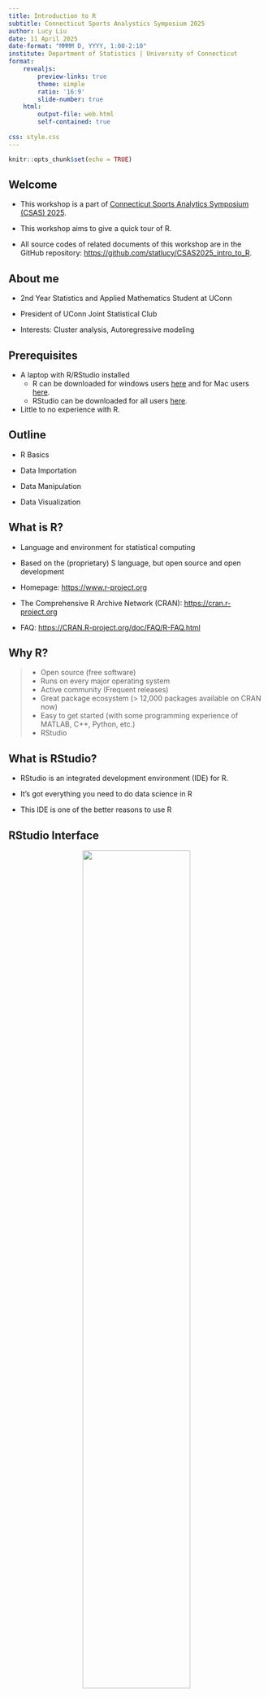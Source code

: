 ```yaml
---
title: Introduction to R
subtitle: Connecticut Sports Analystics Symposium 2025
author: Lucy Liu
date: 11 April 2025
date-format: "MMMM D, YYYY, 1:00-2:10"
institute: Department of Statistics | University of Connecticut
format:
    revealjs:
        preview-links: true
        theme: simple
        ratio: '16:9'
        slide-number: true
    html:
        output-file: web.html
        self-contained: true
    
css: style.css
---
```


```r
knitr::opts_chunk$set(echo = TRUE)
```

## Welcome

* This workshop is a part of [Connecticut Sports Analytics Symposium (CSAS) 2025](https://statds.org/events/csas2025/index.html).

* This workshop aims to give a quick tour of R.

* All source codes of related documents of this workshop are in the GitHub repository: <https://github.com/statlucy/CSAS2025_intro_to_R>.

## About me

* 2nd Year Statistics and Applied Mathematics Student at UConn

* President of UConn Joint Statistical Club

* Interests: Cluster analysis, Autoregressive modeling

## Prerequisites

* A laptop with R/RStudio installed
    * R can be downloaded for windows users [here](https://cran.r-project.org/bin/windows/base/) and for Mac users [here](https://cran.r-project.org/bin/macosx/).
    * RStudio can be downloaded for all users [here](https://www.rstudio.com/products/rstudio/download/).
* Little to no experience with R.

## Outline

* R Basics

* Data Importation

* Data Manipulation

* Data Visualization

## What is R?

* Language and environment for statistical computing

* Based on the (proprietary) S language, but open source and open development

* Homepage: <https://www.r-project.org>

* The Comprehensive R Archive Network (CRAN): <https://cran.r-project.org>

* FAQ: <https://CRAN.R-project.org/doc/FAQ/R-FAQ.html>

## Why R?

> * Open source (free software)
> * Runs on every major operating system
> * Active community (Frequent releases)
> * Great package ecosystem (\> 12,000 packages available on CRAN now)
> * Easy to get started (with some programming experience of MATLAB, C++, Python, etc.)
> * RStudio

## What is RStudio?

* RStudio is an integrated development environment (IDE) for R.

* It’s got everything you need to do data science in R

* This IDE is one of the better reasons to use R

## RStudio Interface

<center>

![](./rstudio_ide.png){#id .class width="65%" height="65%"}

## Get started

Create a new R script using File \> New File \> R Script.

## Basic Computations

You can do basic computations in R, either on the command line (in the console) or by writing things in the script and executing the code in the console.

```r
2 + 3
```

```r
(18/3 + 1*2) ^ (4 - 2) - 6.18273
```

## Assignment Operators

Assign a value to a name using `<-`, `->`, or `=`.

Example:

```r
x = (18/3 + 1*2) ^ (4 - 2) - 6.18273
y = c(1, 3, 6, 9)

x + y
```

* Difference between `<-`/`->` and `=`:
    * `<-` and `->` are the traditional assignment operators in R. They are used to assign values to variables.
    * `=` is also used for assignment, but it's more commonly used within function calls to assign values to arguments.

## Functions

You can also apply functions to objects.

```r
x = runif(n = 20, min= 0, max = 1)
x
```

```r
mean(x)
var(x)
```

## Environment

We've now created two variables, x and y, which exist in the environment. You can see everything in the environment using ls(), or check out the environment pane in RStudio.

```r
ls()
```

## R Project

First, let's create a local R project. Move the dataset into your directory and start a new R file.

```r

```

## Install and Load R Packages

* Install a package syntax:

install.packages("package_name")

* Load a package syntax:

library(package_name)

```r
# install.packages("tidyverse")
library(tidyverse)
```

## Paths

There are two kinds of paths:

* Absolute: a file or folder’s “full address” on your computer

* Relative: directions to a file or folder from your current working directory

```r
getwd()
```

The absolute path to my csv file is

```r
"C:/Users/statl/Documents/GitHub/CSAS2025_intro_to_R/statcast_data.csv"
```

A relative path to the same file as the absolute path above is

```r
"./statcast_data.csv"
```

## Importing data tables

```r
statcast_data = read_csv(file = "./statcast_data.csv")
```

## Data Manipulation using Base R

Check variables.

```r
str(statcast_data)
```

## Check names of variables in the dataset.

```r
names(statcast_data)
```

## Display the first few rows of the dataset.

```r
head(statcast_data)
```

## Display the first 4 columns of the dataset.

```r
statcast_data[, 1:4]
```

## Display the first 4 rows of the dataset.

```r
statcast_data[1:4,]
```

## Data Manipulation using Base R (cont.)

Display values of the variable "player_name".

```r
statcast_data$player_name
```

## Another way to display values

```r
statcast_data[, c("player_name")]
```

## Display the first 10 elements of the variables "player_name" and "game_date".

```r
statcast_data[1:10, c("player_name", "game_date")]
```

## Create a new variable

Create a new variable "release_pos" by adding up values of variables "release_pos_x" and "release_pos_z".

```r
statcast_data$release_pos <- statcast_data$release_pos_x + statcast_data$release_pos_z
```

Display only "release_pos_x", "release_pos_z", and "release_pos" of the updated dataset.

```r
statcast_data[, c("release_pos_x", "release_pos_z", "release_pos")]
```

## dplyr

* The dplyr package can be used to
    * select relevant variables
    * filter out unnecessary obvservations
    * mutate new variables, or change existing ones
    * arrange in an easy to digest format

## Data Manipulation using dplyr

```r
library(dplyr)
```

For a given analysis, you may only need a subset of the columns in a data table; extracting only what you need can helpfully de-clutter, especially when you have large datasets. Select columns using select.

```r
select(statcast_data, pitch_type, game_date, player_name, release_speed)
```

## Select (continued)

You can specify the specify a range of columns to keep:

```r
select(statcast_data, pitch_type:player_name)
```
## Removing columns
You can also specify columns you’d like to remove:

```r
select(statcast_data, -pitch_type)
```

## Select (continued)

You can rename variables as part of this process:

```r
select(statcast_data, GAME_DATE = game_date , PlAyEr_NaMe = player_name)
```

## Rename

If all you want to do is rename something, you can use rename instead of select. This will rename the variables you care about, and keep everything else:

```r
rename(statcast_data, GAME_DATE = game_date , release_SPEED = release_speed, PlAyEr_NaMe = player_name)
```

## Helper functions for select

There are some handy helper functions for select. Read about all of them using **?select_helpers**. For example, starts_with()

```r
select(statcast_data, starts_with("re"))
```
## Ends_with()
```r
select(statcast_data, ends_with("er"))
```

## Filter

Some data tables will include rows you don’t need for your current analysis. Although you could remove specific row numbers using base R, you shouldn’t since this might break if the raw data are updated, and the thought process isn’t transparent.

Instead, you should filter rows based on logical expressions using the filter function. Like select, the first argument to filter is the dataframe you’re filtering; all subsequent arguments are logical expressions.

## Filter (continued)
* You will often filter using comparison operators (\>, \>=, \<, \<=, ==, and !=).
* You may also use %in% to detect if values appear in a set, and is.na() to find missing values.
* The results of comparisons are logical. The statement is TRUE or FALSE depending on the values you compare and can be combined with other comparisons using the logical operators & and \|, or negated using !.

## Filter example

```r
filter(statcast_data, pitch_type == 'FF' & release_speed >= 90)
```

## Omit missing observations

To remove any row with a missing value:

```r
# drop_na(statcast_data) 
```

To remove rows for which a specific column is missing:

```r
drop_na(statcast_data, events) # will remove rows for which events is missing.
```

## More dplyr functions

**Mutate:** To create new columns/add new variables while retaining the old ones, you can use mutate().

**Arrange**: To arrange the rows in your data according to the values in one or more columns, use arrange().

## Pipes

* Piping allows you to tie together a sequence of actions
* “New” to R (2014)
* Comes from the magrittr package; loaded by everything in the tidyverse

## Pipes (continued)

* Sequence of actions to start my days
    * Wake up
    * Brush teeth
    * Do data science
* In “R”, I can nest these actions:

```r
#	happy_jeff = do_ds(brush_teeth(wake_up(asleep_jeff)))
```

## Pipes (continued)

* Alternatively, I could name a bunch of intermediate objects

```r
#   awake_jeff = wake_up(asleep_jeff)
# 	clean_teeth_jeff = brush_teeth(awake_jeff)
# 	happy_jeff = do_ds(clean_teeth_jeff)
```

## Pipes (continued)

* Using pipes is easier to read and understand, and avoids clutter
* Shortcut on Windows: Ctrl + Shift + M
* Shortcut on Mac: Cmd + Shift + M

```r
# happy_jeff = wake_up(asleep_jeff) %>%
#   brush_teeth() %>% 
#   do_ds()
```

* Read "%\>%" as "and then"
* The result of one function gets passed as the first argument to the next one by default, although you can be more specific

## Piping example

```r
statcast_data = 
  read_csv("./statcast_data.csv") %>%
  select(-description) %>%
  mutate(
    pitch_type = str_to_lower(pitch_type)) %>% 
  drop_na(events)

statcast_data
```

## Visualization Using Base R

Base R provides a variety of functions for creating data visualizations without the need for additional packages. This is useful when performing exploratory data analysis.

## Scatter plot in Base R
A scatter plot is useful for visualizing the relationship between two continuous variables.
    
```r
# Sample data
x <- 1:10
y <- x^2

# Create a scatter plot
plot(x, y, main = "Scatter Plot", xlab = "X-axis", ylab = "Y-axis", 
     col = "blue", pch = 19)
```


## Line plot in Base R

Line plots are useful for showing trends over time or ordered categories.

```r
# Create a line plot
plot(x, y, type = "l", main = "Line Plot", xlab = "X-axis", ylab = "Y-axis", 
     col = "red")
```

## Visualization Using Base R (cont.)

Bar plots are used to compare different groups or categories.
    
```r
# Sample data
categories <- c("A", "B", "C", "D")
values <- c(5, 10, 15, 20)

# Create a bar plot
barplot(values, names.arg = categories, main = "Bar Plot", ylab = "Frequency", 
        col = "cyan")
```



## Visualization Using ggplot2
Good visualization is a critical step in data analysis.

`ggplot2` is a widely-used R package for creating high-quality and customizable graphics. It's based on the grammar of graphics, a set of principles for creating consistent and comprehensible visualizations. 

* Installation and loading:

```r
#install.packages("ggplot2")
library(ggplot2)
```

```r
statcast_data <- drop_na(statcast_data, bb_type) 
```

## Basic scatterplot
To create a basic scatterplot, we need to map variables to the X and Y coordinate aesthetics:

```r
ggplot(statcast_data, aes(x = launch_speed, y = launch_angle)) +
  geom_point()
```

## Advanced scatterplot
We can learn about other variables using additional aesthetic mappings.
```r
ggplot(statcast_data, aes(x = launch_speed, y = launch_angle)) + 
  geom_point(aes(color = bb_type))
```

## Labels
```r
ggplot(statcast_data, aes(x = launch_speed, y = launch_angle)) + 
  geom_point(aes(color = bb_type)) +
  labs(
    title = "Batted ball plot",
    x = "Exit velocity of batted ball",
    y = "Launch angle of batted ball",
    caption = "Data from Statcast")
```


## Facet plot
Help see each batted ball type (bb_type) clearer.
```r
ggplot(statcast_data, aes(x = launch_speed, y = launch_angle, color = bb_type)) + 
  geom_point(aes(size = hit_distance_sc), alpha = .5) +
  geom_smooth(se = FALSE) + 
  facet_grid(. ~ bb_type)
```

## Univariate plots
Scatterplots are great, but sometimes you need to carefully understand the distribution of single variables.

Histograms are great for showing the distribution of a dataset.
```r
ggplot(statcast_data, aes(x = launch_speed)) + 
  geom_histogram()
```
## Histogram customization
Can change bin width and set fill color using aesthetic mapping.
```r
ggplot(statcast_data, aes(x = launch_speed, fill = bb_type)) + 
  geom_histogram(binwidth = 2, alpha=0.5)

```

## Density plot
The groups can be hard to see. We can try using density plots.
```r
ggplot(statcast_data, aes(x = launch_speed, fill = bb_type)) + 
  geom_density(aes(color = bb_type), alpha = .4, adjust = .5) +
  geom_rug(aes(color= bb_type))
```

## ggplot boxplot
Box plots are used to show the distribution of a dataset and identify outliers.
```r
ggplot(statcast_data, aes(x = bb_type, y = launch_speed)) + 
  geom_boxplot()
```

## Violin plot

```r
ggplot(statcast_data, aes(x = bb_type, y = launch_speed)) + 
  geom_violin(aes(fill = bb_type), alpha = .5) + 
  stat_summary(fun = "median", color = "blue")
```

## Ridge plot
Ridge plots can be a replacement for both boxplots and violin plots. They’re implemented in the ggridges package, and are nice if you have lots of categories in which the shape of the distribution matters.
```r
# install.packages("ggridges")
library(ggridges)

ggplot(statcast_data, aes(x = launch_speed, y = bb_type)) + 
  geom_density_ridges(scale = .85)
```


## References

[2025 CSAS Intro to R Workshop (this workshop)](https://github.com/statlucy/CSAS2025_intro_to_R)

[2024 UCSAS Intro to R Workshop](https://github.com/fushengyy/UCSAS2024_intro_to_R/blob/main/UCSAS2024_presentation.Rmd)

[R Class Website](https://p8105.com/index.html)

[ggplot2 book](https://ggplot2-book.org/)

